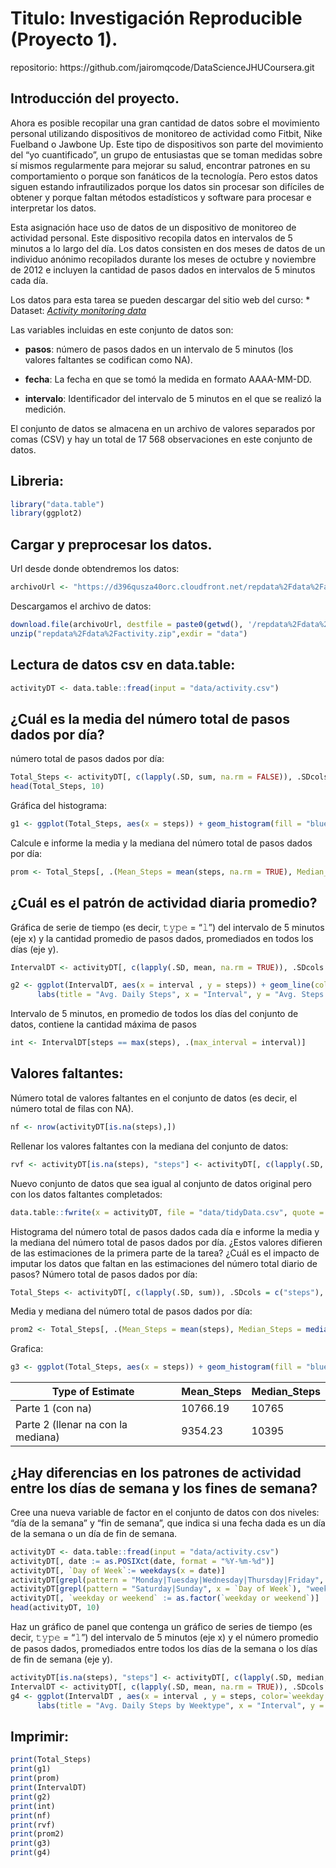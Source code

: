 # Titulo: Investigación Reproducible (Proyecto 1).
repositorio: https://github.com/jairomqcode/DataScienceJHUCoursera.git

## Introducción del proyecto.

Ahora es posible recopilar una gran cantidad de datos sobre el movimiento personal utilizando dispositivos de monitoreo de actividad como Fitbit, Nike Fuelband o Jawbone Up. Este tipo de dispositivos son parte del movimiento del “yo cuantificado”, un grupo de entusiastas que se toman medidas sobre sí mismos regularmente para mejorar su salud, encontrar patrones en su comportamiento o porque son fanáticos de la tecnología. Pero estos datos siguen estando infrautilizados porque los datos sin procesar son difíciles de obtener y porque faltan métodos estadísticos y software para procesar e interpretar los datos.

Esta asignación hace uso de datos de un dispositivo de monitoreo de actividad personal. Este dispositivo recopila datos en intervalos de 5 minutos a lo largo del día. Los datos consisten en dos meses de datos de un individuo anónimo recopilados durante los meses de octubre y noviembre de 2012 e incluyen la cantidad de pasos dados en intervalos de 5 minutos cada día.

Los datos para esta tarea se pueden descargar del sitio web del curso:
* Dataset: *[Activity monitoring data][1]* 

[1]: https://d396qusza40orc.cloudfront.net/repdata%2Fdata%2Factivity.zip

Las variables incluidas en este conjunto de datos son:

* **pasos**: número de pasos dados en un intervalo de 5 minutos (los valores faltantes se codifican como NA).

* **fecha**: La fecha en que se tomó la medida en formato AAAA-MM-DD.

* **intervalo**: Identificador del intervalo de 5 minutos en el que se realizó la medición.

El conjunto de datos se almacena en un archivo de valores separados por comas (CSV) y hay un total de 17 568 observaciones en este conjunto de datos.


## Libreria:
```r
library("data.table")
library(ggplot2)
```

## Cargar y preprocesar los datos.
Url desde donde obtendremos los datos:
```r
archivoUrl <- "https://d396qusza40orc.cloudfront.net/repdata%2Fdata%2Factivity.zip"
```
Descargamos el archivo de datos:
```r
download.file(archivoUrl, destfile = paste0(getwd(), '/repdata%2Fdata%2Factivity.zip'), method = "curl")
unzip("repdata%2Fdata%2Factivity.zip",exdir = "data")
```

## Lectura de datos csv en data.table:
```r
activityDT <- data.table::fread(input = "data/activity.csv")
```

## ¿Cuál es la media del número total de pasos dados por día?
número total de pasos dados por día:
```r
Total_Steps <- activityDT[, c(lapply(.SD, sum, na.rm = FALSE)), .SDcols = c("steps"), by = .(date)] 
head(Total_Steps, 10)
```

Gráfica del histograma:
```r
g1 <- ggplot(Total_Steps, aes(x = steps)) + geom_histogram(fill = "blue", binwidth = 1000) + labs(title = "Daily Steps", x = "Steps", y = "Frequency")
```

Calcule e informe la media y la mediana del número total de pasos dados por día:
```r
prom <- Total_Steps[, .(Mean_Steps = mean(steps, na.rm = TRUE), Median_Steps = median(steps, na.rm = TRUE))]
```

## ¿Cuál es el patrón de actividad diaria promedio?
Gráfica de serie de tiempo (es decir, 𝚝𝚢𝚙𝚎 = "𝚕") del intervalo de 5 minutos (eje x) y la cantidad promedio de pasos dados, promediados en 
todos los días (eje y).
```r
IntervalDT <- activityDT[, c(lapply(.SD, mean, na.rm = TRUE)), .SDcols = c("steps"), by = .(interval)] 

g2 <- ggplot(IntervalDT, aes(x = interval , y = steps)) + geom_line(color="blue", size=1) + 
      labs(title = "Avg. Daily Steps", x = "Interval", y = "Avg. Steps per day")
```

Intervalo de 5 minutos, en promedio de todos los días del conjunto de datos, contiene la cantidad máxima de pasos
```r
int <- IntervalDT[steps == max(steps), .(max_interval = interval)]
```

## Valores faltantes:
Número total de valores faltantes en el conjunto de datos (es decir, el número total de filas con NA).
```r
nf <- nrow(activityDT[is.na(steps),])
```

Rellenar los valores faltantes con la mediana del conjunto de datos:
```r
rvf <- activityDT[is.na(steps), "steps"] <- activityDT[, c(lapply(.SD, median, na.rm = TRUE)), .SDcols = c("steps")]
```

Nuevo conjunto de datos que sea igual al conjunto de datos original pero con los datos faltantes completados:
```r
data.table::fwrite(x = activityDT, file = "data/tidyData.csv", quote = FALSE)
```

Histograma del número total de pasos dados cada día e informe la media y la mediana del número total de pasos dados por día. 
¿Estos valores difieren de las estimaciones de la primera parte de la tarea? 
¿Cuál es el impacto de imputar los datos que faltan en las estimaciones del número total diario de pasos?
Número total de pasos dados por día:
```r
Total_Steps <- activityDT[, c(lapply(.SD, sum)), .SDcols = c("steps"), by = .(date)]
```
Media y mediana del número total de pasos dados por día:
```r
prom2 <- Total_Steps[, .(Mean_Steps = mean(steps), Median_Steps = median(steps))]
```
Grafica:
```r
g3 <- ggplot(Total_Steps, aes(x = steps)) + geom_histogram(fill = "blue", binwidth = 1000) + labs(title = "Daily Steps", x = "Steps", y = "Frequency")
```

Type of Estimate | Mean_Steps | Median_Steps
--- | --- | ---
Parte 1 (con na) | 10766.19 | 10765
Parte 2 (llenar na con la mediana) | 9354.23 | 10395

## ¿Hay diferencias en los patrones de actividad entre los días de semana y los fines de semana?
Cree una nueva variable de factor en el conjunto de datos con dos niveles: 
"día de la semana" y "fin de semana", que indica si una fecha dada es un día de la semana o un día de fin de semana.
```r
activityDT <- data.table::fread(input = "data/activity.csv")
activityDT[, date := as.POSIXct(date, format = "%Y-%m-%d")]
activityDT[, `Day of Week`:= weekdays(x = date)]
activityDT[grepl(pattern = "Monday|Tuesday|Wednesday|Thursday|Friday", x = `Day of Week`), "weekday or weekend"] <- "weekday"
activityDT[grepl(pattern = "Saturday|Sunday", x = `Day of Week`), "weekday or weekend"] <- "weekend"
activityDT[, `weekday or weekend` := as.factor(`weekday or weekend`)]
head(activityDT, 10)
```
Haz un gráfico de panel que contenga un gráfico de series de tiempo (es decir, 𝚝𝚢𝚙𝚎 = "𝚕") del intervalo de 5 minutos (eje x) y el número promedio de 
pasos dados, promediados entre todos los días de la semana o los días de fin de semana (eje y).
```r
activityDT[is.na(steps), "steps"] <- activityDT[, c(lapply(.SD, median, na.rm = TRUE)), .SDcols = c("steps")]
IntervalDT <- activityDT[, c(lapply(.SD, mean, na.rm = TRUE)), .SDcols = c("steps"), by = .(interval, `weekday or weekend`)] 
g4 <- ggplot(IntervalDT , aes(x = interval , y = steps, color=`weekday or weekend`)) + geom_line() + 
      labs(title = "Avg. Daily Steps by Weektype", x = "Interval", y = "No. of Steps") + facet_wrap(~`weekday or weekend` , ncol = 1, nrow=2)
```

## Imprimir:
```r
print(Total_Steps)
print(g1)
print(prom)
print(IntervalDT)
print(g2)
print(int)
print(nf)
print(rvf)
print(prom2)
print(g3)
print(g4)
```
